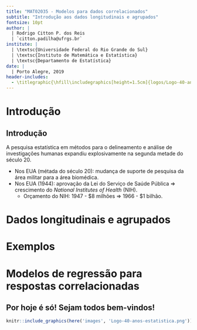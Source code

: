 ```yaml
---
title: "MAT02035 - Modelos para dados correlacionados"
subtitle: "Introdução aos dados longitudinais e agrupados"
fontsize: 10pt
author: |
  | Rodrigo Citton P. dos Reis
  | `citton.padilha@ufrgs.br`
institute: |
  | \textsc{Universidade Federal do Rio Grande do Sul}
  | \textsc{Instituto de Matemática e Estatística}
  | \textsc{Departamento de Estatística}
date: |
  | Porto Alegre, 2019
header-includes:
  - \titlegraphic{\hfill\includegraphics[height=1.5cm]{logos/Logo-40-anos-estatistica.png}}
---
```


# Introdução

## Introdução

A pesquisa estatística em métodos para o delineamento e análise de investigações humanas expandiu explosivamente na segunda metade do século 20.

- Nos EUA (métada do século 20): mudança de suporte de pesquisa da área militar para a área biomédica.
- Nos EUA (1944): aprovação da Lei do Serviço de Saúde Pública $\Rightarrow$ crescimento do _National Institutes of Health_ (NIH).
    + Orçamento do NIH: 1947 - \$8 milhões $\Rightarrow$ 1966 - \$1 bilhão.

# Dados longitudinais e agrupados

# Exemplos

# Modelos de regressão para respostas correlacionadas

## Por hoje é só! Sejam todos bem-vindos!

```r
knitr::include_graphics(here('images', 'Logo-40-anos-estatistica.png'))
```



